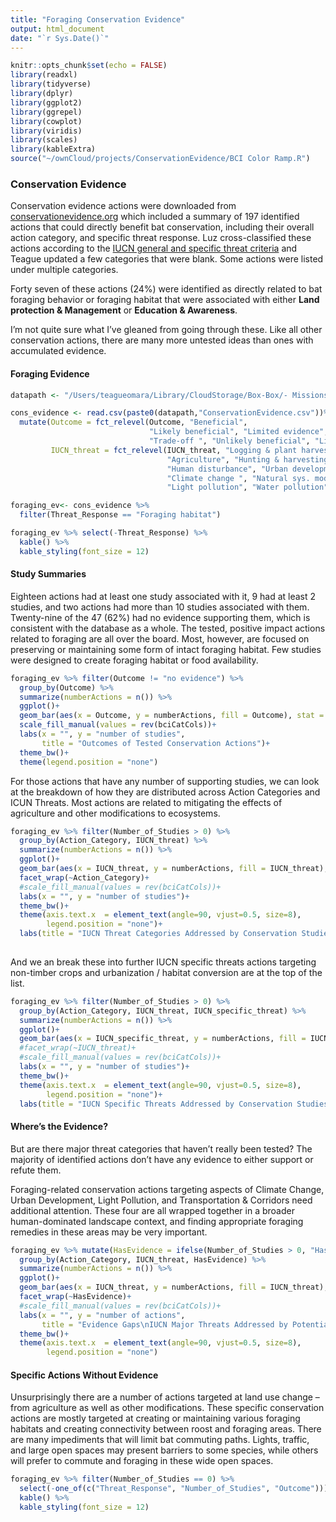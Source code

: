 ```yaml
---
title: "Foraging Conservation Evidence"
output: html_document
date: "`r Sys.Date()`"
---
```


```r
knitr::opts_chunk$set(echo = FALSE)
library(readxl)
library(tidyverse)
library(dplyr)
library(ggplot2)
library(ggrepel)
library(cowplot)
library(viridis)
library(scales)
library(kableExtra)
source("~/ownCloud/projects/ConservationEvidence/BCI Color Ramp.R")
```

### Conservation Evidence

Conservation evidence actions were downloaded from [conservationevidence.org](conservationevidence.org) which included a summary of 197 identified actions that could directly benefit bat conservation, including their overall action category, and specific threat response. Luz cross-classified these actions according to the [IUCN general and specific threat criteria](https://www.iucnredlist.org/resources/threat-classification-scheme) and Teague updated a few categories that were blank. Some actions were listed under multiple categories.   

Forty seven of these actions (24%) were identified as directly related to bat foraging behavior or foraging habitat that were associated with either **Land protection & Management** or **Education & Awareness**. 

I'm not quite sure what I've gleaned from going through these. Like all other conservation actions, there are many more untested ideas than ones with accumulated evidence. 

#### Foraging Evidence
```r
datapath <- "/Users/teagueomara/Library/CloudStorage/Box-Box/- Missions & Programs/Collaborative Projects/conservation_evidence/Bio Cons SI Shortfalls Cons Sci/data and script/"

cons_evidence <- read.csv(paste0(datapath,"ConservationEvidence.csv"))%>%
  mutate(Outcome = fct_relevel(Outcome, "Beneficial",
                               "Likely beneficial", "Limited evidence", 
                               "Trade-off ", "Unlikely beneficial", "Likely harmful", "No evidence"),
         IUCN_threat = fct_relevel(IUCN_threat, "Logging & plant harvesting",
                                   "Agriculture", "Hunting & harvesting", 
                                   "Human disturbance", "Urban development", "Energy prod. & mining", 
                                   "Climate change ", "Natural sys. modifications","White-nose Syndrome", "Invasive sp","Diseases",
                                   "Light pollution", "Water pollution", "Noise pollution", "Transportation & corridors", "Multiple threats"))

foraging_ev<- cons_evidence %>% 
  filter(Threat_Response == "Foraging habitat")

foraging_ev %>% select(-Threat_Response) %>%  
  kable() %>%
  kable_styling(font_size = 12)
```

#### Study Summaries

Eighteen actions had at least one study associated with it, 9 had at least 2 studies, and two actions had more than 10 studies associated with them. Twenty-nine of the 47 (62%) had no evidence supporting them, which is consistent with the database as a whole. The tested, positive impact actions related to foraging are all over the board. Most, however, are focused on preserving or maintaining some form of intact foraging habitat. Few studies were designed to create foraging habitat or food availability.  

```r
foraging_ev %>% filter(Outcome != "no evidence") %>%
  group_by(Outcome) %>% 
  summarize(numberActions = n()) %>% 
  ggplot()+
  geom_bar(aes(x = Outcome, y = numberActions, fill = Outcome), stat = "identity")+
  scale_fill_manual(values = rev(bciCatCols))+
  labs(x = "", y = "number of studies",
       title = "Outcomes of Tested Conservation Actions")+
  theme_bw()+
  theme(legend.position = "none")

```

For those actions that have any number of supporting studies, we can look at the breakdown of how they are distributed across Action Categories and ICUN Threats. Most actions are related to mitigating the effects of agriculture and other modifications to ecosystems. 
```r
foraging_ev %>% filter(Number_of_Studies > 0) %>%
  group_by(Action_Category, IUCN_threat) %>% 
  summarize(numberActions = n()) %>% 
  ggplot()+
  geom_bar(aes(x = IUCN_threat, y = numberActions, fill = IUCN_threat), stat = "identity")+
  facet_wrap(~Action_Category)+
  #scale_fill_manual(values = rev(bciCatCols))+
  labs(x = "", y = "number of studies")+
  theme_bw()+
  theme(axis.text.x  = element_text(angle=90, vjust=0.5, size=8),
        legend.position = "none")+
  labs(title = "IUCN Threat Categories Addressed by Conservation Studies")
  
```

And we an break these into further IUCN specific threats actions targeting non-timber crops and urbanization / habitat conversion are at the top of the list.

```r
foraging_ev %>% filter(Number_of_Studies > 0) %>%
  group_by(Action_Category, IUCN_threat, IUCN_specific_threat) %>% 
  summarize(numberActions = n()) %>% 
  ggplot()+
  geom_bar(aes(x = IUCN_specific_threat, y = numberActions, fill = IUCN_specific_threat), stat = "identity")+
  #facet_wrap(~IUCN_threat)+
  #scale_fill_manual(values = rev(bciCatCols))+
  labs(x = "", y = "number of studies")+
  theme_bw()+
  theme(axis.text.x  = element_text(angle=90, vjust=0.5, size=8),
        legend.position = "none")+
  labs(title = "IUCN Specific Threats Addressed by Conservation Studies")
```

#### Where's the Evidence?
But are there major threat categories that haven't really been tested? The majority of identified actions don't have any evidence to either support or refute them. 

Foraging-related conservation actions targeting aspects of Climate Change, Urban Development, Light Pollution, and Transportation & Corridors need additional attention. These four are all wrapped together in a broader human-dominated landscape context, and finding appropriate foraging remedies in these areas may be very important.

```r
foraging_ev %>% mutate(HasEvidence = ifelse(Number_of_Studies > 0, "Has Evidence", "No Evidence")) %>% 
  group_by(Action_Category, IUCN_threat, HasEvidence) %>% 
  summarize(numberActions = n()) %>% 
  ggplot()+
  geom_bar(aes(x = IUCN_threat, y = numberActions, fill = IUCN_threat), stat = "identity")+
  facet_wrap(~HasEvidence)+
  #scale_fill_manual(values = rev(bciCatCols))+
  labs(x = "", y = "number of actions",
       title = "Evidence Gaps\nIUCN Major Threats Addressed by Potential Conservation Actions")+
  theme_bw()+
  theme(axis.text.x  = element_text(angle=90, vjust=0.5, size=8),
        legend.position = "none")
```

#### Specific Actions Without Evidence
Unsurprisingly there are a number of actions targeted at land use change -- from agriculture as well as other modifications. These specific conservation actions are mostly targeted at creating or maintaining various foraging habitats and creating connectivity between roost and foraging areas. There are many impediments that will limit bat commuting paths. Lights, traffic, and large open spaces may present barriers to some species, while others will prefer to commute and foraging in these wide open spaces.

```r
foraging_ev %>% filter(Number_of_Studies == 0) %>%
  select(-one_of(c("Threat_Response", "Number_of_Studies", "Outcome"))) %>% 
  kable() %>%
  kable_styling(font_size = 12)
```
